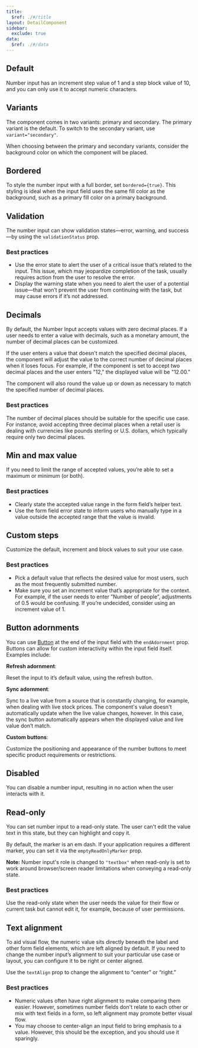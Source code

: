 ```yaml
---
title:
  $ref: ./#/title
layout: DetailComponent
sidebar:
  exclude: true
data:
  $ref: ./#/data
---
```


<LivePreview componentName="number-input" exampleName="Default" >

## Default

Number input has an increment step value of 1 and a step block value of 10, and you can only use it to accept numeric characters.

</LivePreview>
<LivePreview componentName="number-input" exampleName="Variants" >

## Variants

The component comes in two variants: primary and secondary. The primary variant is the default. To switch to the secondary variant, use `variant="secondary"`.

When choosing between the primary and secondary variants, consider the background color on which the component will be placed.

</LivePreview>
<LivePreview componentName="number-input" exampleName="Bordered" >

## Bordered

To style the number input with a full border, set `bordered={true}`. This styling is ideal when the input field uses the same fill color as the background, such as a primary fill color on a primary background.

</LivePreview>
<LivePreview componentName="number-input" exampleName="Validation" >

## Validation

The number input can show validation states—error, warning, and success—by using the `validationStatus` prop.

### Best practices

- Use the error state to alert the user of a critical issue that’s related to the input. This issue, which may jeopardize completion of the task, usually requires action from the user to resolve the error.
- Display the warning state when you need to alert the user of a potential issue—that won’t prevent the user from continuing with the task, but may cause errors if it’s not addressed.

</LivePreview>
<LivePreview componentName="number-input" exampleName="Decimals" >

## Decimals

By default, the Number Input accepts values with zero decimal places. If a user needs to enter a value with decimals, such as a monetary amount, the number of decimal places can be customized.

If the user enters a value that doesn't match the specified decimal places, the component will adjust the value to the correct number of decimal places when it loses focus. For example, if the component is set to accept two decimal places and the user enters "12," the displayed value will be "12.00."

The component will also round the value up or down as necessary to match the specified number of decimal places.

### Best practices

The number of decimal places should be suitable for the specific use case. For instance, avoid accepting three decimal places when a retail user is dealing with currencies like pounds sterling or U.S. dollars, which typically require only two decimal places.

</LivePreview>
<LivePreview componentName="number-input" exampleName="Limits" >

## Min and max value

If you need to limit the range of accepted values, you’re able to set a maximum or minimum (or both).

### Best practices

- Clearly state the accepted value range in the form field’s helper text.
- Use the form field error state to inform users who manually type in a value outside the accepted range that the value is invalid.

</LivePreview>
<LivePreview componentName="number-input" exampleName="StepAndBlock" >

## Custom steps

Customize the default, increment and block values to suit your use case.

### Best practices

- Pick a default value that reflects the desired value for most users, such as the most frequently submitted number.
- Make sure you set an increment value that’s appropriate for the context. For example, if the user needs to enter ”Number of people”, adjustments of 0.5 would be confusing. If you’re undecided, consider using an increment value of 1.

</LivePreview>
<LivePreview componentName="number-input" exampleName="ButtonAdornments" >

## Button adornments

You can use [Button](/salt/components/button) at the end of the input field with the `endAdornment` prop. Buttons can allow for custom interactivity within the input field itself. Examples include:

**Refresh adornment**:

Reset the input to it’s default value, using the refresh button.

**Sync adornment**:

Sync to a live value from a source that is constantly changing, for example, when dealing with live stock prices. The component's value doesn't automatically update when the live value changes, however. In this case, the sync button automatically appears when the displayed value and live value don’t match.

**Custom buttons**:

Customize the positioning and appearance of the number buttons to meet specific product requirements or restrictions.

</LivePreview>
<LivePreview componentName="number-input" exampleName="Disabled" >

## Disabled

You can disable a number input, resulting in no action when the user interacts with it.

</LivePreview>
<LivePreview componentName="number-input" exampleName="Readonly" >

## Read-only

You can set number input to a read-only state. The user can't edit the value text in this state, but they can highlight and copy it.

By default, the marker is an em dash. If your application requires a different marker, you can set it via the `emptyReadOnlyMarker` prop.

**Note:** Number input's role is changed to `"textbox"` when read-only is set to work around browser/screen reader limitations when conveying a read-only state.

### Best practices

Use the read-only state when the user needs the value for their flow or current task but cannot edit it, for example, because of user permissions.

</LivePreview>
<LivePreview componentName="number-input" exampleName="TextAlignment" >

## Text alignment

To aid visual flow, the numeric value sits directly beneath the label and other form field elements, which are left aligned by default. If you need to change the number input’s alignment to suit your particular use case or layout, you can configure it to be right or center aligned.

Use the `textAlign` prop to change the alignment to “center” or “right.”

### Best practices

- Numeric values often have right alignment to make comparing them easier. However, sometimes number fields don't relate to each other or mix with text fields in a form, so left alignment may promote better visual flow.
- You may choose to center-align an input field to bring emphasis to a value. However, this should be the exception, and you should use it sparingly.

</LivePreview>
